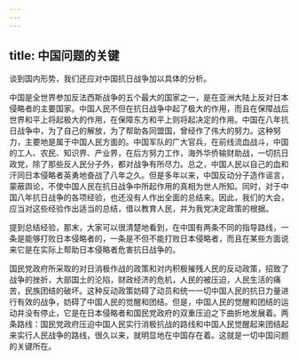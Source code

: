 ```yaml
---
---
---
```

title: 中国问题的关键
---




谈到国内形势，我们还应对中国抗日战争加以具体的分析。

中国是全世界参加反法西斯战争的五个最大的国家之一，是在亚洲大陆上反对日本侵略者的主要国家。中国人民不但在抗日战争中起了极大的作用，而且在保障战后世界和平上将起极大的作用，在保障东方和平上则将起决定的作用。中国在八年抗日战争中，为了自己的解放，为了帮助各同盟国，曾经作了伟大的努力。这种努力，主要地是属于中国人民方面的。中国军队的广大官兵，在前线流血战斗，中国的工人、农民、知识界、产业界，在后方努力工作，海外华侨输财助战，一切抗日政党，除了那些反人民分子外，都对战争有所尽力。总之，中国人民以自己的血和汗同日本侵略者英勇地奋战了八年之久。但是多年以来，中国反动分子造作谣言，蒙蔽舆论，不使中国人民在抗日战争中所起作用的真相为世人所知。同时，对于中国八年抗日战争的各项经验，也还没有人作出全面的总结来。因此，我们的大会，应当对这些经验作出适当的总结，借以教育人民，并为我党决定政策的根据。

提到总结经验，那末，大家可以很清楚地看到，在中国有两条不同的指导路线，一条是能够打败日本侵略者的，一条是不但不能打败日本侵略者，而且在某些方面说来它是在实际上帮助日本侵略者危害抗日战争的。

国民党政府所采取的对日消极作战的政策和对内积极摧残人民的反动政策，招致了战争的挫折，大部国土的沦陷，财政经济的危机，人民的被压迫，人民生活的痛苦，民族团结的破坏。这种反动政策妨碍了动员和统一一切中国人民的抗日力量进行有效的战争，妨碍了中国人民的觉醒和团结。但是，中国人民的觉醒和团结的运动并没有停止，它是在日本侵略者和国民党政府的双重压迫之下曲折地发展着。两条路线：国民党政府压迫中国人民实行消极抗战的路线和中国人民觉醒起来团结起来实行人民战争的路线，很久以来，就明显地在中国存在着。这就是一切中国问题的关键所在。